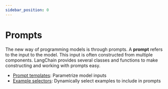 ```yaml
---
sidebar_position: 0
---
```


# Prompts

The new way of programming models is through prompts.
A **prompt** refers to the input to the model.
This input is often constructed from multiple components.
LangChain provides several classes and functions to make constructing and working with prompts easy.

- [Prompt templates](/docs/modules/model_io/prompts/prompt_templates/): Parametrize model inputs
- [Example selectors](/docs/modules/model_io/prompts/example_selectors/): Dynamically select examples to include in prompts
